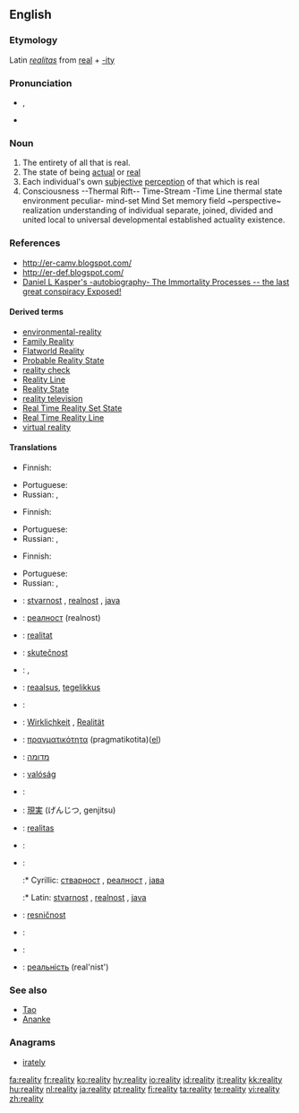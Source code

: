 ==English==

===Etymology===
Latin ''[[realitas]]'' from [[real]] + [[-ity]]

===Pronunciation===
* {{IPA|/ɹiˈæləti/}}, {{SAMPA|/ri"{l@ti/}}
* {{audio|en-us-reality.ogg|Audio (US)}}

===Noun===
{{en-noun|realit|ies}}

# The entirety of all that is real.
# The state of being [[actual]] or [[real]]
# Each individual's own [[subjective]] [[perception]] of that which is real
# Consciousness --Thermal Rift-- Time-Stream -Time Line thermal state environment peculiar- mind-set Mind Set memory field ~perspective~ realization understanding of individual separate, joined, divided and united local to universal developmental established actuality existence.

===References===
* [[ http://er-camv.blogspot.com/ ]]
* [[ http://er-def.blogspot.com/ ]]
* [[Daniel L Kasper's -autobiography- The Immortality Processes -- the last great conspiracy Exposed!]]

====Derived terms====
* [[environmental-reality]]
* [[Family Reality]]
* [[Flatworld Reality]]
* [[Probable Reality State]]
* [[reality check]]
* [[Reality Line]]
* [[Reality State]]
* [[reality television]]
* [[Real Time Reality Set State]]
* [[Real Time Reality Line]]
* [[virtual reality]]

====Translations====
{{trans-top|entirety of all that is real}}
* Finnish: {{t|fi|todellisuus}}
{{trans-mid}}
* Portuguese: {{t|pt|realidade|f}}
* Russian: {{t|ru|реальность|f|sc=Cyrl|tr=r'eál'nost'}}, {{t|ru|действительность|f|sc=Cyrl|tr=d'ejstvít'el'nost'}}
{{trans-bottom}}

{{trans-top|state of being actual or real}}
* Finnish: {{t|fi|olemassaolo}}
{{trans-mid}}
* Portuguese: {{t|pt|realidade|f}}
* Russian: {{t|ru|реальность|f|sc=Cyrl|tr=r'eál'nost'}}, {{t|ru|вещественность|f|sc=Cyrl|tr=v'eš'éstv'ennost'}}
{{trans-bottom}}

{{trans-top|each individual's subjective perception}}
* Finnish: {{t|fi|todellisuus}}
{{trans-mid}}
* Portuguese: {{t|pt|realidade|f}}
* Russian: {{t|ru|реальность|f|sc=Cyrl|tr=r'eál'nost'}}, {{t|ru|действительность|f|sc=Cyrl|tr=d'ejstvít'el'nost'}}
{{trans-bottom}}

{{checktrans-top}}
* {{ttbc|Bosnian}}: [[stvarnost]] {{f}}, [[realnost]] {{f}}, [[java]] {{f}}
* {{ttbc|Bulgarian}}: [[реалност]] (realnost)
* {{ttbc|Catalan}}: [[realitat]]
* {{ttbc|Czech}}: [[skutečnost]] {{f}}
* {{ttbc|Dutch}}: {{t|nl|werkelijkheid|f}}, {{t|nl|realiteit|f}}
* {{ttbc|Estonian}}: [[reaalsus]], [[tegelikkus]]
* {{ttbc|French}}: {{t|fr|réalité}}
* {{ttbc|German}}: [[Wirklichkeit]] {{f}}, [[Realität]] {{f}}
* {{ttbc|Greek}}: [[πραγματικότητα]] (pragmatikotita)([[:el:Πραγματικότητα|el]])
* {{ttbc|Hebrew}}: [[מדומה]]
* {{ttbc|Hungarian}}: [[valóság]]
* {{ttbc|Italian}}: {{t|it|realtà}}
* {{ttbc|Japanese}}: [[現実]] (げんじつ, genjitsu)
{{checktrans-mid}}
* {{ttbc|Latin}}: [[realitas]] {{f}}
* {{ttbc|Polish}}: {{t|pl|rzeczywistość|f}}
* {{ttbc|Serbian}}:
*:* Cyrillic: [[стварност]] {{f}}, [[реалност]] {{f}}, [[јава]] {{f}}
*:* Latin: [[stvarnost]] {{f}}, [[realnost]] {{f}}, [[java]] {{f}}
* {{ttbc|Slovene}}: [[resničnost]] {{f}}
* {{ttbc|Spanish}}: {{t|es|realidad}}
* {{ttbc|Swedish}}: {{t|sv|verklighet|c}}
* {{ttbc|Ukrainian}}: [[реальність]] (real'nist')
{{checktrans-bottom}}

===See also===
* [[Tao]]
* [[Ananke]]

===Anagrams===
* [[irately]]

[[fa:reality]]
[[fr:reality]]
[[ko:reality]]
[[hy:reality]]
[[io:reality]]
[[id:reality]]
[[it:reality]]
[[kk:reality]]
[[hu:reality]]
[[nl:reality]]
[[ja:reality]]
[[pt:reality]]
[[fi:reality]]
[[ta:reality]]
[[te:reality]]
[[vi:reality]]
[[zh:reality]]
